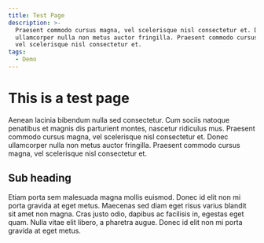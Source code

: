 ```yaml
---
title: Test Page
description: >-
  Praesent commodo cursus magna, vel scelerisque nisl consectetur et. Donec
  ullamcorper nulla non metus auctor fringilla. Praesent commodo cursus magna,
  vel scelerisque nisl consectetur et.
tags:
  - Demo
---
```


# This is a test page

Aenean lacinia bibendum nulla sed consectetur. Cum sociis natoque penatibus et magnis dis parturient montes, nascetur ridiculus mus. Praesent commodo cursus magna, vel scelerisque nisl consectetur et. Donec ullamcorper nulla non metus auctor fringilla. Praesent commodo cursus magna, vel scelerisque nisl consectetur et.

## Sub heading

Etiam porta sem malesuada magna mollis euismod. Donec id elit non mi porta gravida at eget metus. Maecenas sed diam eget risus varius blandit sit amet non magna. Cras justo odio, dapibus ac facilisis in, egestas eget quam. Nulla vitae elit libero, a pharetra augue. Donec id elit non mi porta gravida at eget metus.
